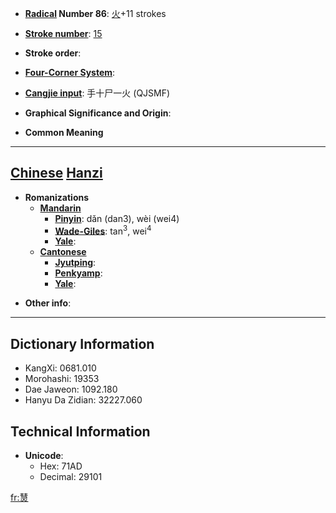* '''[[Wiktionary:Chinese radical index| Radical]] Number 86''': [[Wiktionary:Chinese radical index 火|火]]+11 strokes

* '''[[Wiktionary:Chinese total strokes index|Stroke number]]''': [[Wiktionary:Chinese total strokes index 15|15]]

* '''Stroke order''': 

* '''[[Wiktionary:Chinese four corner index|Four-Corner System]]''': 

* '''[[Wiktionary:Chinese Cangjie index|Cangjie input]]''': 手十尸一火 (QJSMF)

* '''Graphical Significance and Origin''': 

* '''Common Meaning'''

----

== [[Chinese]] [[Hanzi]] ==

* '''Romanizations'''
** '''[[Mandarin]]'''
*** '''[[Pinyin]]''': dǎn (dan3), wèi (wei4)
*** '''[[Wade-Giles]]''': tan<sup>3</sup>, wei<sup>4</sup>
*** '''[[Yale]]''': 
** '''[[Cantonese]]'''
*** '''[[Jyutping]]''':
*** '''[[Penkyamp]]''': 
*** '''[[Yale]]''': 

* '''Other info''': 

----

== Dictionary Information ==

* KangXi: 0681.010
* Morohashi: 19353
* Dae Jaweon: 1092.180
* Hanyu Da Zidian: 32227.060

== Technical Information ==

* '''Unicode''':
** Hex: 71AD
** Decimal: 29101

[[fr:熭]]